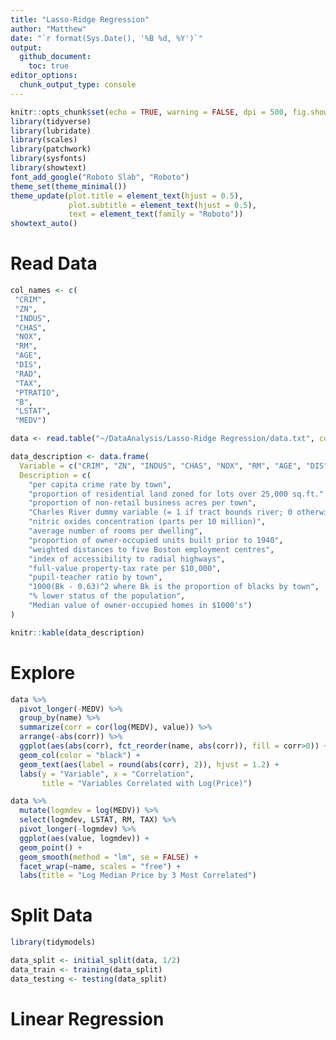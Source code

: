 ```yaml
---
title: "Lasso-Ridge Regression"
author: "Matthew"
date: "`r format(Sys.Date(), '%B %d, %Y')`"
output: 
  github_document:
    toc: true
editor_options: 
  chunk_output_type: console
---
```


```r
knitr::opts_chunk$set(echo = TRUE, warning = FALSE, dpi = 500, fig.showtext = TRUE)
library(tidyverse)
library(lubridate)
library(scales)
library(patchwork)
library(sysfonts)
library(showtext)
font_add_google("Roboto Slab", "Roboto")
theme_set(theme_minimal())
theme_update(plot.title = element_text(hjust = 0.5),
             plot.subtitle = element_text(hjust = 0.5),
             text = element_text(family = "Roboto"))
showtext_auto()
```

# Read Data

```r
col_names <- c(
 "CRIM", 
 "ZN", 
 "INDUS",
 "CHAS",
 "NOX",
 "RM",
 "AGE",
 "DIS",
 "RAD",
 "TAX",
 "PTRATIO",
 "B",
 "LSTAT",
 "MEDV")

data <- read.table("~/DataAnalysis/Lasso-Ridge Regression/data.txt", col.names = col_names)
```

```r
data_description <- data.frame(
  Variable = c("CRIM", "ZN", "INDUS", "CHAS", "NOX", "RM", "AGE", "DIS", "RAD", "TAX", "PTRATIO", "B", "LSTAT", "MEDV"),
  Description = c(
    "per capita crime rate by town",
    "proportion of residential land zoned for lots over 25,000 sq.ft.",
    "proportion of non-retail business acres per town",
    "Charles River dummy variable (= 1 if tract bounds river; 0 otherwise)",
    "nitric oxides concentration (parts per 10 million)",
    "average number of rooms per dwelling",
    "proportion of owner-occupied units built prior to 1940",
    "weighted distances to five Boston employment centres",
    "index of accessibility to radial highways",
    "full-value property-tax rate per $10,000",
    "pupil-teacher ratio by town",
    "1000(Bk - 0.63)^2 where Bk is the proportion of blacks by town",
    "% lower status of the population",
    "Median value of owner-occupied homes in $1000's")
)

knitr::kable(data_description)
```

# Explore

```r
data %>% 
  pivot_longer(-MEDV) %>% 
  group_by(name) %>% 
  summarize(corr = cor(log(MEDV), value)) %>% 
  arrange(-abs(corr)) %>% 
  ggplot(aes(abs(corr), fct_reorder(name, abs(corr)), fill = corr>0)) +
  geom_col(color = "black") +
  geom_text(aes(label = round(abs(corr), 2)), hjust = 1.2) +
  labs(y = "Variable", x = "Correlation",
       title = "Variables Correlated with Log(Price)")
```

```r
data %>% 
  mutate(logmdev = log(MEDV)) %>% 
  select(logmdev, LSTAT, RM, TAX) %>% 
  pivot_longer(-logmdev) %>% 
  ggplot(aes(value, logmdev)) + 
  geom_point() +
  geom_smooth(method = "lm", se = FALSE) +
  facet_wrap(~name, scales = "free") +
  labs(title = "Log Median Price by 3 Most Correlated") 
```

# Split Data

```r
library(tidymodels)

data_split <- initial_split(data, 1/2)
data_train <- training(data_split)
data_testing <- testing(data_split)
```

# Linear Regression
